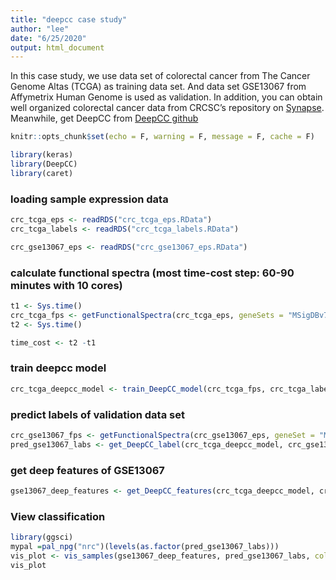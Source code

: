 ```yaml
---
title: "deepcc case study"
author: "lee"
date: "6/25/2020"
output: html_document
---
```

In this case study, we use data set of colorectal cancer from The Cancer Genome Altas (TCGA) as training data set. And data set GSE13067 from Affymetrix Human Genome is used as validation. In addition, you can obtain well organized colorectal cancer data from CRCSC's repository on [Synapse](https://www.synapse.org/#!Synapse:syn2623706/wiki/).
Meanwhile, get DeepCC from [DeepCC github](https://github.com/CityUHK-CompBio/DeepCC)


```r
knitr::opts_chunk$set(echo = F, warning = F, message = F, cache = F)

library(keras)
library(DeepCC)
library(caret)
```

### loading sample expression data
```r
crc_tcga_eps <- readRDS("crc_tcga_eps.RData")
crc_tcga_labels <- readRDS("crc_tcga_labels.RData")

crc_gse13067_eps <- readRDS("crc_gse13067_eps.RData")
```

### calculate functional spectra (most time-cost step: 60-90 minutes with 10 cores)
```r
t1 <- Sys.time()
crc_tcga_fps <- getFunctionalSpectra(crc_tcga_eps, geneSets = "MSigDBv7")
t2 <- Sys.time()

time_cost <- t2 -t1
```

### train deepcc model
```r
crc_tcga_deepcc_model <- train_DeepCC_model(crc_tcga_fps, crc_tcga_labels)
```

### predict labels of validation data set
```r
crc_gse13067_fps <- getFunctionalSpectra(crc_gse13067_eps, geneSet = "MSigDBv7")
pred_gse13067_labs <- get_DeepCC_label(crc_tcga_deepcc_model, crc_gse13067_fps)
```

### get deep features of GSE13067
```r
gse13067_deep_features <- get_DeepCC_features(crc_tcga_deepcc_model, crc_gse13067_fps)
```

### View classification 
```r
library(ggsci)
mypal =pal_npg("nrc")(levels(as.factor(pred_gse13067_labs)))
vis_plot <- vis_samples(gse13067_deep_features, pred_gse13067_labs, color = mypal)
vis_plot
```
